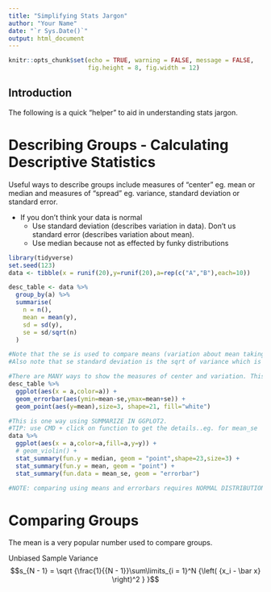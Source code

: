 ```yaml
---
title: "Simplifying Stats Jargon"
author: "Your Name"
date: "`r Sys.Date()`"
output: html_document
---
```


```r
knitr::opts_chunk$set(echo = TRUE, warning = FALSE, message = FALSE,
                      fig.height = 8, fig.width = 12)
```

## Introduction

The following is a quick "helper" to aid in understanding stats jargon.

# Describing Groups - Calculating Descriptive Statistics

Useful ways to describe groups include measures of "center" eg. mean or median and measures of "spread" eg. variance, standard deviation or standard error.

* If you don't think your data is normal
    - Use standard deviation (describes variation in data). Don't us standard error (describes variation about mean).
    - Use median because not as effected by funky distributions
    

```r
library(tidyverse)
set.seed(123)
data <- tibble(x = runif(20),y=runif(20),a=rep(c("A","B"),each=10))

desc_table <- data %>%
  group_by(a) %>%
  summarise(
    n = n(),
    mean = mean(y),
    sd = sd(y),
    se = sd/sqrt(n)
  )

#Note that the se is used to compare means (variation about mean taking into account sample size, so if you have a huuuuuge sample the confidence in the mean shrinks).
#Also note that se standard deviation is the sqrt of variance which is is the squared sum of diff between points and the mean over n-1 (bessels correction). n subracts one because we know the sample mean and thus can calculate the "last" n.

#There are MANY ways to show the measures of center and variation. This is one way using SUMMARIZE FIRST.
desc_table %>%
  ggplot(aes(x = a,color=a)) +
  geom_errorbar(aes(ymin=mean-se,ymax=mean+se)) +
  geom_point(aes(y=mean),size=3, shape=21, fill="white")

#This is one way using SUMMARIZE IN GGPLOT2.
#TIP: use CMD + click on function to get the details..eg. for mean_se
data %>%
  ggplot(aes(x = a,color=a,fill=a,y=y)) +
  # geom_violin() +
  stat_summary(fun.y = median, geom = "point",shape=23,size=3) +
  stat_summary(fun.y = mean, geom = "point") +
  stat_summary(fun.data = mean_se, geom = "errorbar")

#NOTE: comparing using means and errorbars requires NORMAL DISTRIBUTION.

```

# Comparing Groups

The mean is a very popular number used to compare groups.

Unbiased Sample Variance
$$s_{N - 1} = \sqrt {\frac{1}{{N - 1}}\sum\limits_{i = 1}^N {\left( {x_i - \bar x} \right)^2 } }$$

